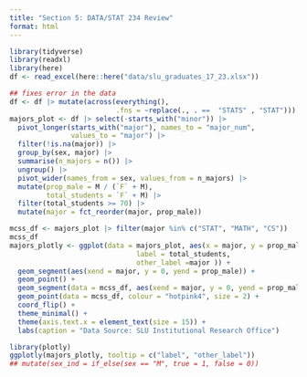 ```yaml
---
title: "Section 5: DATA/STAT 234 Review"
format: html
---
```


```r
library(tidyverse)
library(readxl)
library(here)
df <- read_excel(here::here("data/slu_graduates_17_23.xlsx"))

## fixes error in the data
df <- df |> mutate(across(everything(),
                          .fns = ~replace(., . ==  "STATS" , "STAT")))
majors_plot <- df |> select(-starts_with("minor")) |>
  pivot_longer(starts_with("major"), names_to = "major_num",
               values_to = "major") |>
  filter(!is.na(major)) |>
  group_by(sex, major) |>
  summarise(n_majors = n()) |>
  ungroup() |>
  pivot_wider(names_from = sex, values_from = n_majors) |>
  mutate(prop_male = M / (`F` + M),
         total_students = `F` + M) |>
  filter(total_students >= 70) |>
  mutate(major = fct_reorder(major, prop_male))

mcss_df <- majors_plot |> filter(major %in% c("STAT", "MATH", "CS"))
mcss_df
majors_plotly <- ggplot(data = majors_plot, aes(x = major, y = prop_male,
                               label = total_students,
                               other_label =major )) +
  geom_segment(aes(xend = major, y = 0, yend = prop_male)) +
  geom_point() +
  geom_segment(data = mcss_df, aes(xend = major, y = 0, yend = prop_male), colour = "hotpink1", linewidth = 2) +
  geom_point(data = mcss_df, colour = "hotpink4", size = 2) +
  coord_flip() +
  theme_minimal() +
  theme(axis.text.x = element_text(size = 15)) +
  labs(caption = "Data Source: SLU Institutional Research Office")

library(plotly)
ggplotly(majors_plotly, tooltip = c("label", "other_label"))
## mutate(sex_ind = if_else(sex == "M", true = 1, false = 0))
```
